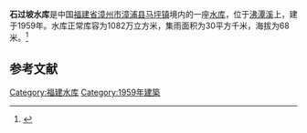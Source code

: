{{Infobox Reservoir 
|name = 石过坡水库
|nickname = 
|image = 
|image_caption = 
|map = 
|map_caption = 
|pushpin_map = China Fujian
|pushpin_map_caption = 
|code = BGD55100973
|class = 
|location_of_reservoir = [[福建省|福建省]][[漳州市|漳州市]][[漳浦县|漳浦县]][[马坪镇_(漳浦县)|马坪镇]]
|location_of_dam = 
|inflow = 
|outflow = 
|catchment_area = 30
|reservoir_area = 
|mean_depth = 
|maximum_depth = 
|flood_level = 
|normal_water_level = 
|dead_water_level = 
|water_quality = 
|island = 
|maximum_storage_capacity = 
|normal_storage_capacity = 1082万
|dead_storage_capacity = 
|type_of_dam = 
|elevation_of_dam = 
|height_of_dam = 
|length_of_dam = 
|width_of_dam = 
|installed_capacity = 
|irrigated_area =
|start = 
|complete = 1959年
|cost = 
|emigrate = 
|latd = 24.2667
|latm = 
|lats = 
|latNS = N
|longd = 117.9383
|longm = 
|longs = 
|longEW = E
|website = 
|footnotes = 
}}
<mapframe latitude="24.2667" longitude="117.9383" zoom="13" width="280" height="300" align="right" />
'''石过坡水库'''是中国[[福建省|福建省]][[漳州市|漳州市]][[漳浦县|漳浦县]][[马坪镇_(漳浦县)|马坪镇]]境内的一座[[水库|水库]]，位于[[沸潭溪|沸潭溪]]上，建于1959年。水库正常库容为1082万立方米，集雨面积为30平方千米，海拔为68米。<ref>{{cite web|url=http://brim.ihb.ac.cn/12/CN/12.asp |title=中国大中型水库基本特征数据库 |work=中国生物多样性信息系统内陆水体生物学分部 |deadurl=yes |archiveurl=https://web.archive.org/web/20120402061833/http://brim.ihb.ac.cn/12/CN/12.asp |archivedate=2012-04-02 }}</ref>
== 参考文献 ==
{{Reflist}}

{{福建小作品}}

[[Category:福建水库|Category:福建水库]]
[[Category:1959年建築|Category:1959年建築]]